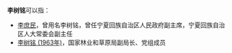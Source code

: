 '''李树铭'''可以指：
* [[李庶民|李庶民]]，曾用名李树铭，曾任宁夏回族自治区人民政府副主席，宁夏回族自治区人大常委会副主任
* [[李树铭_(1963年)|李树铭 (1963年)]]，国家林业和草原局副局长、党组成员

{{disambig}}